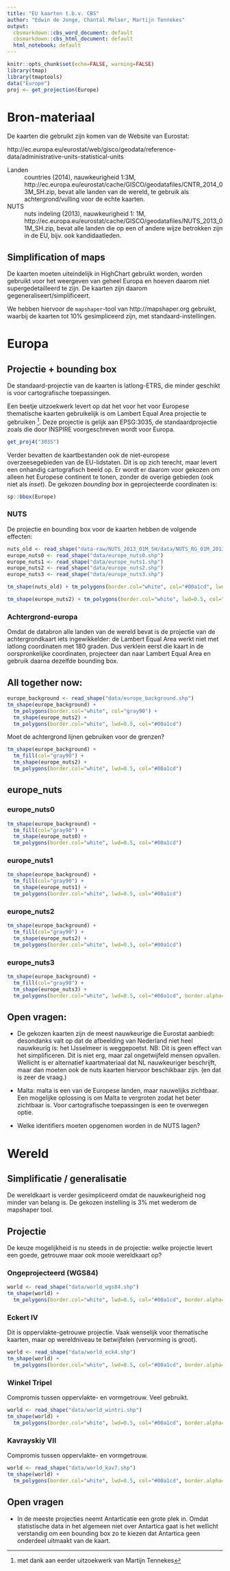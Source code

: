 ```yaml
---
title: "EU kaarten t.b.v. CBS"
author: "Edwin de Jonge, Chantal Melser, Martijn Tennekes"
output:
  cbsmarkdown::cbs_word_document: default
  cbsmarkdown::cbs_html_document: default
  html_notebook: default
---
```


```r
knitr::opts_chunk$set(echo=FALSE, warning=FALSE)
library(tmap)
library(tmaptools)
data("Europe")
proj <- get_projection(Europe)
```

# Bron-materiaal

De kaarten die gebruikt zijn komen van de Website van Eurostat:

http://ec.europa.eu/eurostat/web/gisco/geodata/reference-data/administrative-units-statistical-units


Landen
: countries (2014), nauwkeurigheid 1:3M, http://ec.europa.eu/eurostat/cache/GISCO/geodatafiles/CNTR_2014_03M_SH.zip, bevat alle landen van de wereld, te gebruik als achtergrond/vulling voor de echte kaarten.

NUTS
: nuts indeling (2013), nauwkeurigheid 1: 1M, http://ec.europa.eu/eurostat/cache/GISCO/geodatafiles/NUTS_2013_01M_SH.zip,
bevat alle landen die op een of andere wijze betrokken zijn in de EU, bijv. ook kandidaatleden.

## Simplification of maps

De kaarten moeten uiteindelijk in HighChart gebruikt worden, worden  gebruikt voor het weergeven van geheel 
Europa en hoeven daarom niet supergedetailleerd te zijn. De kaarten zijn daarom gegeneraliseert/simplificeert.

We hebben hiervoor de `mapshaper`-tool van http://mapshaper.org gebruikt, waarbij de kaarten tot 10% gesimpliceerd zijn, met standaard-instellingen.

# Europa

## Projectie + bounding box

De standaard-projectie van de kaarten is latlong-ETRS, die minder geschikt is voor cartografische toepassingen.

Een beetje uitzoekwerk levert op dat het voor het voor Europese thematische kaarten gebruikelijk is om Lambert Equal 
Area projectie te gebruiken ^[met dank aan eerder uitzoekwerk van Martijn Tennekes]. Deze projectie is gelijk aan EPSG:3035, de standaardprojectie zoals die door INSPIRE voorgeschreven wordt voor Europa.
```r
get_proj4("3035")
```
Verder bevatten de kaartbestanden ook de niet-europese overzeesegebieden van de EU-lidstaten. Dit is op zich terecht, maar levert een onhandig cartografisch beeld op. Er wordt er daarom voor gekozen om alleen het Europese continent te
tonen, zonder de overige gebieden (ook niet als _inset_).
De gekozen _bounding box_ in geprojecteerde coordinaten is:

```r
sp::bbox(Europe)
```


### NUTS

De projectie en bounding box voor de kaarten hebben de volgende effecten:

```r
nuts_old <- read_shape("data-raw/NUTS_2013_01M_SH/data/NUTS_RG_01M_2013.shp")
europe_nuts0 <- read_shape("data/europe_nuts0.shp")
europe_nuts1 <- read_shape("data/europe_nuts1.shp")
europe_nuts2 <- read_shape("data/europe_nuts2.shp")
europe_nuts3 <- read_shape("data/europe_nuts3.shp")
```

```r
tm_shape(nuts_old) + tm_polygons(border.col="white", col="#00a1cd", lwd=0.5)
```

```r
tm_shape(europe_nuts2) + tm_polygons(border.col="white", lwd=0.5, col="#00a1cd")
```

### Achtergrond-europa

Omdat de databron alle landen van de wereld bevat is de projectie van de achtergrondkaart iets ingewikkelder: de Lambert Equal Area werkt niet met latlong coordinaten met 180 graden. Dus verklein eerst die kaart in de oorspronkelijke coordinaten, projecteer dan naar Lambert Equal Area en gebruik daarna dezelfde bounding box.


## All together now:

```r
europe_background <- read_shape("data/europe_background.shp")
tm_shape(europe_background) +
  tm_polygons(border.col="white", col="gray90") +
  tm_shape(europe_nuts2) + 
  tm_polygons(border.col="white", lwd=0.5, col="#00a1cd")
```

Moet de achtergrond lijnen gebruiken voor de grenzen?

```r
tm_shape(europe_background) +
  tm_fill(col="gray90") +
  tm_shape(europe_nuts2) + 
  tm_polygons(border.col="white", lwd=0.5, col="#00a1cd")

```

## europe_nuts

### europe_nuts0

```r
tm_shape(europe_background) +
  tm_fill(col="gray90") +
  tm_shape(europe_nuts0) + 
  tm_polygons(border.col="white", lwd=0.5, col="#00a1cd")
```

### europe_nuts1

```r
tm_shape(europe_background) +
  tm_fill(col="gray90") +
  tm_shape(europe_nuts1) + 
  tm_polygons(border.col="white", lwd=0.5, col="#00a1cd")
```

### europe_nuts2

```r
tm_shape(europe_background) +
  tm_fill(col="gray90") +
  tm_shape(europe_nuts2) + 
  tm_polygons(border.col="white", lwd=0.5, col="#00a1cd")
```

### europe_nuts3

```r
tm_shape(europe_background) +
  tm_fill(col="gray90") +
  tm_shape(europe_nuts3) + 
  tm_polygons(border.col="white", lwd=0.5, col="#00a1cd", border.alpha=0.5)
```

## Open vragen:

- De gekozen kaarten zijn de meest nauwkeurige die Eurostat aanbiedt: desondanks valt op dat de afbeelding van 
Nederland niet heel nauwkeurig is: het IJsselmeer is weggepoetst. NB: Dit is geen effect van het simplificeren. Dit is niet erg, maar zal ongetwijfeld mensen opvallen. Wellicht is er alternatief kaartmateriaal dat NL nauwkeuriger beschrijft, maar dan moeten ook de nuts kaarten hiervoor beschikbaar zijn. (en dat is zeer de vraag.)

- Malta: malta is een van de Europese landen, maar nauwelijks zichtbaar. Een mogelijke oplossing is om Malta te vergroten zodat het beter zichtbaar is. Voor cartografische toepassingen is een te overwegen optie.

- Welke identifiers moeten opgenomen worden in de NUTS lagen?


# Wereld

## Simplificatie / generalisatie

De wereldkaart is verder gesimpliceerd omdat de nauwkeurigheid nog minder van belang is. 
De gekozen instelling is 3% met wederom de mapshaper tool.


## Projectie

De keuze mogelijkheid is nu steeds in de projectie: welke projectie levert een goede, getrouwe maar ook mooie wereldkaart op?

### Ongeprojecteerd (WGS84)

```r
world <- read_shape("data/world_wgs84.shp")
tm_shape(world) +
  tm_polygons(border.col="white", lwd=0.5, col="#00a1cd", border.alpha=0.5)
```

### Eckert IV

Dit is oppervlakte-getrouwe projectie. Vaak wenselijk voor thematische kaarten, maar op wereldniveau te betwijfelen (vervorming is groot).

```r
world <- read_shape("data/world_eck4.shp")
tm_shape(world) +
  tm_polygons(border.col="white", lwd=0.5, col="#00a1cd", border.alpha=0.5)
```

### Winkel Tripel

Compromis tussen oppervlakte- en vormgetrouw. Veel gebruikt.

```r
world <- read_shape("data/world_wintri.shp")
tm_shape(world) +
  tm_polygons(border.col="white", lwd=0.5, col="#00a1cd", border.alpha=0.5)
```

### Kavrayskiy VII

Compromis tussen oppervlakte- en vormgetrouw.

```r
world <- read_shape("data/world_kav7.shp")
tm_shape(world) +
  tm_polygons(border.col="white", lwd=0.5, col="#00a1cd", border.alpha=0.5)
```

## Open vragen

- In de meeste projecties neemt Antarticatie een grote plek in. Omdat statistische data in het algemeen niet over Antartica gaat is het wellicht verstandig om een bounding box zo te kiezen dat Antartica geen onderdeel uitmaakt van de kaart.

